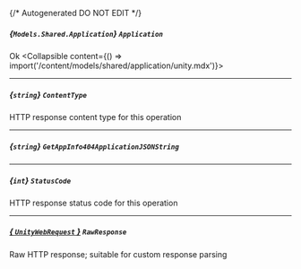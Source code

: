 {/* Autogenerated DO NOT EDIT  */}

##### *{`Models.Shared.Application`}* `Application`
Ok
<Collapsible content={() => import('/content/models/shared/application/unity.mdx')}>
</Collapsible>

---
##### *{`string`}* `ContentType`
HTTP response content type for this operation

---
##### *{`string`}* `GetAppInfo404ApplicationJSONString`

---
##### *{`int`}* `StatusCode`
HTTP response status code for this operation

---
##### [*{ `UnityWebRequest` }*](https://docs.unity3d.com/2021.3/Documentation/ScriptReference/Networking.UnityWebRequest.html) `RawResponse`
Raw HTTP response; suitable for custom response parsing

